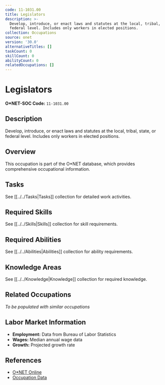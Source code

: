 ```yaml
---
code: 11-1031.00
title: Legislators
description: >-
  Develop, introduce, or enact laws and statutes at the local, tribal, state, or
  federal level. Includes only workers in elected positions.
collection: Occupations
source: onet
version: '30.0'
alternativeTitles: []
taskCount: 0
skillCount: 0
abilityCount: 0
relatedOccupations: []
---
```

# Legislators

**O*NET-SOC Code:** `11-1031.00`

## Description

Develop, introduce, or enact laws and statutes at the local, tribal, state, or federal level. Includes only workers in elected positions.

## Overview

This occupation is part of the O*NET database, which provides comprehensive occupational information.

## Tasks

See [[../../Tasks|Tasks]] collection for detailed work activities.

## Required Skills

See [[../../Skills|Skills]] collection for skill requirements.

## Required Abilities

See [[../../Abilities|Abilities]] collection for ability requirements.

## Knowledge Areas

See [[../../Knowledge|Knowledge]] collection for required knowledge.

## Related Occupations

*To be populated with similar occupations*

## Labor Market Information

- **Employment:** Data from Bureau of Labor Statistics
- **Wages:** Median annual wage data
- **Growth:** Projected growth rate

## References

- [O*NET Online](https://www.onetonline.org/link/summary/11-1031.00)
- [Occupation Data](https://www.onetcenter.org/)
